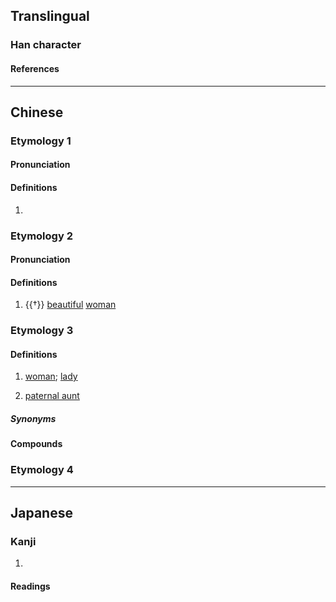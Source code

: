 {{character info/new}}
==Translingual==

===Han character===
{{Han char|rn=38|rad=女|as=06|sn=9|four=48450|canj=VOQ|ids=⿰女年}}

====References====
{{Han ref|kx=0260.180|dkj=06225|dj=0526.170|hdz=21044.120|uh=59E9}}

----

==Chinese==
{{zh-forms}}

===Etymology 1===

====Pronunciation====
{{zh-pron
|m=nián
|c=nin4
|cat=pn
}}

====Definitions====
{{zh-hanzi}}

# {{zh-used2|n|1p=female}}

===Etymology 2===

====Pronunciation====
{{zh-pron
|m=niàn
|c=nin6
|cat=n
}}

====Definitions====
{{zh-hanzi}}

# {{†}} [[beautiful]] [[woman]]

===Etymology 3===

====Definitions====
{{zh-hanzi}}

# {{lb|zh|Hainanese}} [[woman]]; [[lady]]
# {{lb|zh|Hainanese}} [[paternal aunt]] {{gl|[[wife]] of [[father]]'s [[younger brother]]}}

=====Synonyms=====
{{zh-dial|嬸母}}

====Compounds====
{{zh-der|婆姩|婆姩儂|裁縫姩|廚房姩|東家姩|官姩|伯姩|嬸姩|大姩|妗姩|細姩|爹姩|親家姩}}

===Etymology 4===
{{zh-see|𢆡}}

----

==Japanese==

===Kanji===
{{ja-kanji|grade=|rs=女06}}

# {{rfdef|ja|sort=女06}}

====Readings====
{{ja-readings
|goon=ねん
|kanon=でん
|kun=
}}